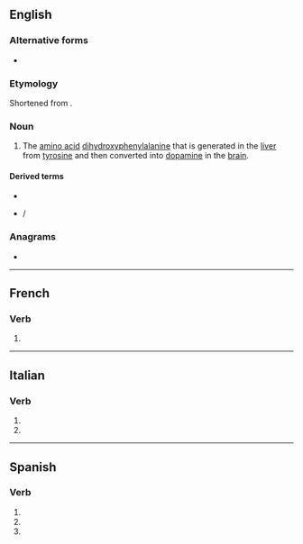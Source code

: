 {{also|dopá|döpa}}
==English==

===Alternative forms===
* {{alter|en|DOPA}}

===Etymology===
Shortened from {{m|en|dihydroxyphenylalanine}}.

===Noun===
{{en-noun|-}}

# The [[amino acid]] [[dihydroxyphenylalanine]] that is generated in the [[liver]] from [[tyrosine]] and then converted into [[dopamine]] in the [[brain]].

====Derived terms====
* {{l|en|dopamine}}
* {{l|en|dopasensitive}} / {{l|en|dopasensitivity}}

===Anagrams===
* {{anagrams|en|a=adop|APOD|DAPO|DPOA|PAOD|apod}}

----

==French==

===Verb===
{{head|fr|verb form}}

# {{inflection of|fr|doper||3|s|phis}}

----

==Italian==

===Verb===
{{head|it|verb form}}

# {{inflection of|it|dopare||3|s|pres|indc}}
# {{inflection of|it|dopare||2|s|impr}}

----

==Spanish==

===Verb===
{{head|es|verb form}}

# {{es-verb form of|ending=ar|mood=imperative|sense=affirmative|pers=2|formal=no|number=singular|dopar}}
# {{es-verb form of|ending=ar|mood=indicative|tense=present|pers=2|formal=yes|number=singular|dopar}}
# {{es-verb form of|ending=ar|mood=indicative|tense=present|pers=3|number=singular|dopar}}
